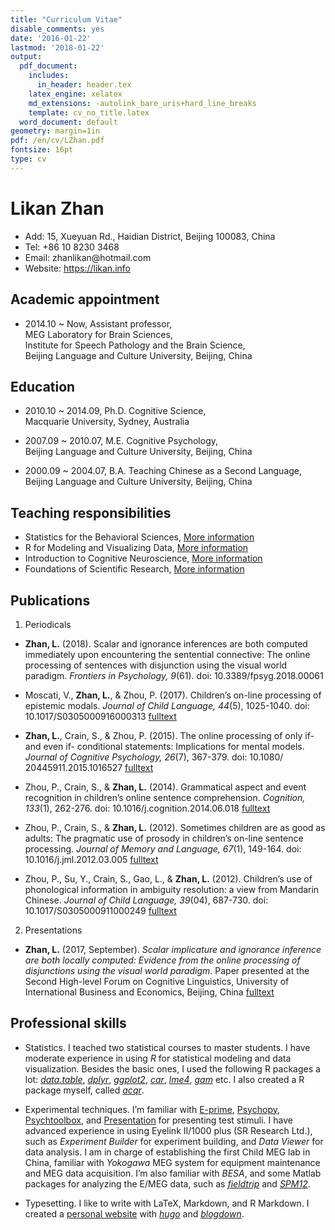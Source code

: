 ```yaml
---
title: "Curriculum Vitae"
disable_comments: yes
date: '2016-01-22'
lastmod: '2018-01-22'
output:
  pdf_document:
    includes:
      in_header: header.tex
    latex_engine: xelatex
    md_extensions: -autolink_bare_uris+hard_line_breaks
    template: cv_no_title.latex
  word_document: default
geometry: margin=1in
pdf: /en/cv/LZhan.pdf
fontsize: 16pt
type: cv
---
```


# Likan Zhan

- Add: 15, Xueyuan Rd., Haidian District, Beijing 100083, China
- Tel:  +86 10 8230 3468
- Email: zhanlikan@hotmail.com
- Website: <https://likan.info>

## Academic appointment

- 2014.10 ~ Now, Assistant professor,<br>
  MEG Laboratory for Brain Sciences, <br>
  Institute for Speech Pathology and the Brain Science,<br>
  Beijing Language and Culture University, Beijing, China

## Education

- 2010.10 ~ 2014.09, Ph.D. Cognitive Science, <br>
  Macquarie University, Sydney, Australia

- 2007.09 ~ 2010.07, M.E. Cognitive Psychology, <br>
  Beijing Language and Culture University, Beijing, China

- 2000.09 ~ 2004.07, B.A. Teaching Chinese as a Second Language, <br>
  Beijing Language and Culture University, Beijing, China


## Teaching responsibilities

- Statistics for the Behavioral Sciences, [More information](https://likan.info/en/teach/stat_behav_sci/)
- R for Modeling and Visualizing Data, [More information](https://likan.info/en/teach/model_vis_data/)
- Introduction to Cognitive Neuroscience, [More information](https://likan.info/en/teach/cogn_neurosci/)
- Foundations of Scientific Research, [More information](https://likan.info/en/teach/found_sci_res/)

## Publications

1. Periodicals

- **Zhan, L.** (2018). Scalar and ignorance inferences are both computed immediately upon encountering the sentential connective: The online processing of sentences with disjunction using the visual world paradigm. *Frontiers in Psychology, 9*(61). doi: 10.3389/fpsyg.2018.00061

- Moscati, V., **Zhan, L.**, & Zhou, P. (2017). Children's on-line processing of epistemic modals. *Journal of Child Language, 44*(5), 1025-1040. doi: 10.1017/S0305000916000313 [fulltext](https://publications.likan.info/JChildLang2016.pdf)

- **Zhan, L.**, Crain, S., & Zhou, P. (2015). The online processing of only if- and even if- conditional statements: Implications for mental models. *Journal of Cognitive Psychology, 26*(7), 367-379. doi: 10.1080/ 20445911.2015.1016527 [fulltext](https://publications.likan.info/JCognPsychol2015.pdf)

- Zhou, P., Crain, S., & **Zhan, L.** (2014). Grammatical aspect and event recognition in children's online sentence comprehension. *Cognition, 133*(1), 262-276. doi: 10.1016/j.cognition.2014.06.018 [fulltext](http://publications.likan.info/Cognition2014.pdf)

- Zhou, P., Crain, S., & **Zhan, L.** (2012). Sometimes children are as good as adults: The pragmatic use of prosody in children’s on-line sentence processing. *Journal of Memory and Language, 67*(1), 149-164. doi: 10.1016/j.jml.2012.03.005 [fulltext](https://publications.likan.info/JMemLang2012.pdf)

- Zhou, P., Su, Y., Crain, S., Gao, L., & **Zhan, L.** (2012). Children's use of phonological information in ambiguity resolution: a view from Mandarin Chinese. *Journal of Child Language, 39*(04), 687-730. doi: 10.1017/S0305000911000249 [fulltext](https://publications.likan.info/JChildLang2012.pdf)

2. Presentations

- **Zhan, L.** (2017, September). *Scalar implicature and ignorance inference are both locally computed: Evidence from the online processing of disjunctions using the visual world paradigm*. Paper presented at the Second High-level Forum on Cognitive Linguistics, University of International Business and Economics, Beijing, China [fulltext](https://publications.likan.info/ZhanL2017UIBE.pdf)

## Professional skills

- Statistics. I teached two statistical courses to master students. I have moderate experience in using *R* for statistical modeling and data visualization. Besides the basic ones, I used the following R packages a lot: [*data.table*](http://r-datatable.com), [*dplyr*](http://dplyr.tidyverse.org), [*ggplot2*](http://ggplot2.tidyverse.org), [*car*](https://cran.r-project.org/web/packages/car/index.html), [*lme4*](https://github.com/lme4/lme4), [*gam*](https://cran.r-project.org/web/packages/gam/index.html) etc. I also created a R package myself, called [*acqr*](https://github.com/likanzhan/acqr).

- Experimental techniques. I'm familiar with [E-prime](https://www.pstnet.com/eprime.cfm), [Psychopy](http://www.psychopy.org), [Psychtoolbox](http://psychtoolbox.org), and [Presentation](https://www.neurobs.com/presentation) for presenting test stimuli. I have advanced experience in using Eyelink II/1000 plus (SR Research Ltd.), such as *Experiment Builder* for experiment building, and *Data Viewer* for data analysis. I am in charge of establishing the first Child MEG lab in China, familiar with *Yokogawa* MEG system for equipment maintenance and MEG data acquisition. I'm also familiar with *BESA*, and some Matlab packages for analyzing the E/MEG data, such as [*fieldtrip*](http://www.fieldtriptoolbox.org) and [*SPM12*](https://github.com/neurodebian/spm12).

- Typesetting. I like to write with LaTeX, Markdown, and R Markdown. I created a [personal website](https://likan.info) with [*hugo*](https://gohugo.io) and [*blogdown*](https://github.com/rstudio/blogdown).
